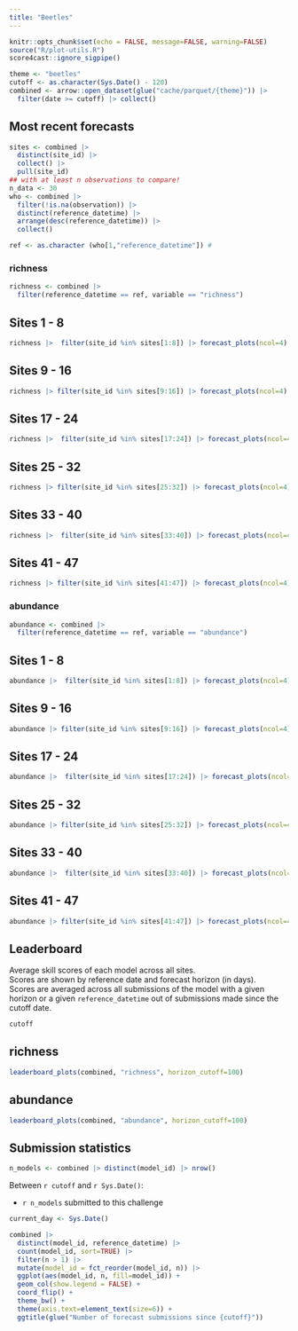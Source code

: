 ```yaml
---
title: "Beetles"
---
```


```r
knitr::opts_chunk$set(echo = FALSE, message=FALSE, warning=FALSE)
source("R/plot-utils.R")
score4cast::ignore_sigpipe()

```

```r
theme <- "beetles"
cutoff <- as.character(Sys.Date() - 120)
combined <- arrow::open_dataset(glue("cache/parquet/{theme}")) |>
  filter(date >= cutoff) |> collect()

```

## Most recent forecasts

```r
sites <- combined |>
  distinct(site_id) |>
  collect() |> 
  pull(site_id)
## with at least n observations to compare!
n_data <- 30
who <- combined |>
  filter(!is.na(observation)) |> 
  distinct(reference_datetime) |> 
  arrange(desc(reference_datetime)) |>
  collect()

ref <- as.character (who[1,"reference_datetime"]) # 
```

### richness

::: panel-tabset
```r
richness <- combined |> 
  filter(reference_datetime == ref, variable == "richness")
```

## Sites 1 - 8

```r
richness |>  filter(site_id %in% sites[1:8]) |> forecast_plots(ncol=4)
```

## Sites 9 - 16

```r
richness |> filter(site_id %in% sites[9:16]) |> forecast_plots(ncol=4)
```

## Sites 17 - 24

```r
richness |>  filter(site_id %in% sites[17:24]) |> forecast_plots(ncol=4)
```

## Sites 25 - 32

```r
richness |> filter(site_id %in% sites[25:32]) |> forecast_plots(ncol=4)
```

## Sites 33 - 40

```r
richness |>  filter(site_id %in% sites[33:40]) |> forecast_plots(ncol=4)
```

## Sites 41 - 47

```r
richness |> filter(site_id %in% sites[41:47]) |> forecast_plots(ncol=4)
```
:::

### abundance

::: panel-tabset
```r
abundance <- combined |> 
  filter(reference_datetime == ref, variable == "abundance")
```

## Sites 1 - 8

```r
abundance |>  filter(site_id %in% sites[1:8]) |> forecast_plots(ncol=4)
```

## Sites 9 - 16

```r
abundance |> filter(site_id %in% sites[9:16]) |> forecast_plots(ncol=4)
```

## Sites 17 - 24

```r
abundance |>  filter(site_id %in% sites[17:24]) |> forecast_plots(ncol=4)
```

## Sites 25 - 32

```r
abundance |> filter(site_id %in% sites[25:32]) |> forecast_plots(ncol=4)
```

## Sites 33 - 40

```r
abundance |>  filter(site_id %in% sites[33:40]) |> forecast_plots(ncol=4)
```

## Sites 41 - 47

```r
abundance |> filter(site_id %in% sites[41:47]) |> forecast_plots(ncol=4)
```
:::

## Leaderboard

Average skill scores of each model across all sites.\
Scores are shown by reference date and forecast horizon (in days).\
Scores are averaged across all submissions of the model with a given horizon or a given `reference_datetime` out of submissions made since the cutoff date.

```r
cutoff
```

::: panel-tabset
## richness

```r
leaderboard_plots(combined, "richness", horizon_cutoff=100)

```

## abundance

```r
leaderboard_plots(combined, "abundance", horizon_cutoff=100)
```
:::

## Submission statistics

```r
n_models <- combined |> distinct(model_id) |> nrow()
```

Between `r cutoff` and `r Sys.Date()`:

-   `r n_models` submitted to this challenge

```r
current_day <- Sys.Date()

combined |> 
  distinct(model_id, reference_datetime) |>
  count(model_id, sort=TRUE) |>
  filter(n > 1) |>
  mutate(model_id = fct_reorder(model_id, n)) |>
  ggplot(aes(model_id, n, fill=model_id)) +
  geom_col(show.legend = FALSE) + 
  coord_flip() + 
  theme_bw() + 
  theme(axis.text=element_text(size=6)) +
  ggtitle(glue("Number of forecast submissions since {cutoff}"))
```
